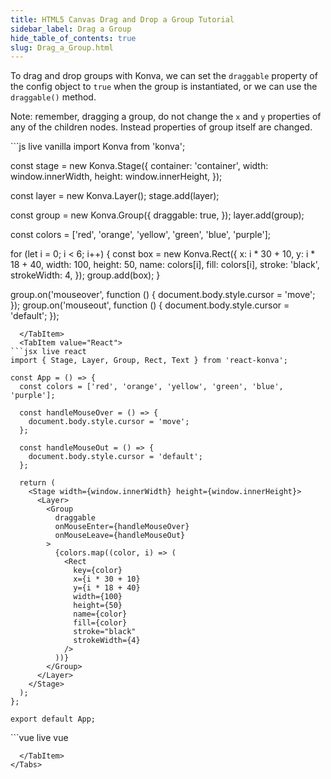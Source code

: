 ```yaml
---
title: HTML5 Canvas Drag and Drop a Group Tutorial
sidebar_label: Drag a Group
hide_table_of_contents: true
slug: Drag_a_Group.html
---
```


To drag and drop groups with Konva, we can set the `draggable` property
of the config object to `true` when the group is instantiated, or we can use the `draggable()` method.

Note: remember, dragging a group, do not change the `x` and `y` properties of any of the children nodes. Instead properties of group itself are changed.


<Tabs>
  <TabItem value="Vanilla" default>
```js live vanilla
import Konva from 'konva';

const stage = new Konva.Stage({
  container: 'container',
  width: window.innerWidth,
  height: window.innerHeight,
});

const layer = new Konva.Layer();
stage.add(layer);

const group = new Konva.Group({
  draggable: true,
});
layer.add(group);

const colors = ['red', 'orange', 'yellow', 'green', 'blue', 'purple'];

for (let i = 0; i < 6; i++) {
  const box = new Konva.Rect({
    x: i * 30 + 10,
    y: i * 18 + 40,
    width: 100,
    height: 50,
    name: colors[i],
    fill: colors[i],
    stroke: 'black',
    strokeWidth: 4,
  });
  group.add(box);
}

group.on('mouseover', function () {
  document.body.style.cursor = 'move';
});
group.on('mouseout', function () {
  document.body.style.cursor = 'default';
});
```
  </TabItem>
  <TabItem value="React">
```jsx live react
import { Stage, Layer, Group, Rect, Text } from 'react-konva';

const App = () => {
  const colors = ['red', 'orange', 'yellow', 'green', 'blue', 'purple'];

  const handleMouseOver = () => {
    document.body.style.cursor = 'move';
  };

  const handleMouseOut = () => {
    document.body.style.cursor = 'default';
  };

  return (
    <Stage width={window.innerWidth} height={window.innerHeight}>
      <Layer>
        <Group
          draggable
          onMouseEnter={handleMouseOver}
          onMouseLeave={handleMouseOut}
        >
          {colors.map((color, i) => (
            <Rect
              key={color}
              x={i * 30 + 10}
              y={i * 18 + 40}
              width={100}
              height={50}
              name={color}
              fill={color}
              stroke="black"
              strokeWidth={4}
            />
          ))}
        </Group>
      </Layer>
    </Stage>
  );
};

export default App;
```
  </TabItem>
  <TabItem value="Vue">
```vue live vue
<template>
  <v-stage :config="stageSize">
    <v-layer>
      <v-group
        :config="groupConfig"
        @mouseenter="handleMouseOver"
        @mouseleave="handleMouseOut"
      >
        <v-rect
          v-for="(color, i) in colors"
          :key="color"
          :config="{
            x: i * 30 + 10,
            y: i * 18 + 40,
            fill: color,
            ...rectConfig
          }"
        />
      </v-group>
    </v-layer>
  </v-stage>
</template>

<script setup>
const stageSize = {
  width: window.innerWidth,
  height: window.innerHeight
};

const groupConfig = {
  draggable: true
};

const rectConfig = {
  width: 100,
  height: 50,
  stroke: 'black',
  strokeWidth: 4
};

const textConfig = {
  y: 50,
  text: 'Draggable group',
  fontSize: 16,
  fontFamily: 'Calibri',
  fill: 'black'
};

const colors = ['red', 'orange', 'yellow', 'green', 'blue', 'purple'];

const handleMouseOver = () => {
  document.body.style.cursor = 'move';
};

const handleMouseOut = () => {
  document.body.style.cursor = 'default';
};
</script>
```
  </TabItem>
</Tabs> 